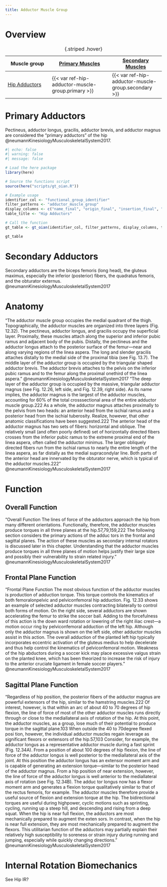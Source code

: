 ```yaml
---
title: Adductor Muscle Group
---
```


# Overview

| Muscle group  | [Primary Muscles](#primary-adductors) | [Secondary Muscles](#secondary-adductors) |
|------|--------|-------|
| [Hip Adductors]({{< var ref-hip-adductor-muscle-group.path >}}) | {{< var ref-hip-adductor-muscle-group.primary >}} | {{< var ref-hip-adductor-muscle-group.secondary >}} |
: {.striped .hover}


# Primary Adductors {#primary}

Pectineus, adductor longus, gracilis, adductor brevis, and adductor magnus are considered the "primary adductors" of the hip @neumannKinesiologyMusculoskeletalSystem2017. 

```r
#| echo: false
#| warning: false
#| message: false

# Load the here package
library(here)

# Source the functions script
source(here("scripts/gt_oian.R"))

# Example usage
identifier_col <- "functional_group_identifier"
filter_patterns <- "adductor_muscle_group"
display_columns <- c("name_final", "origin_final", "insertion_final", "innervation_final", "action_final")
table_title <- "Hip Adductors"

# Call the function
gt_table <- gt_oian(identifier_col, filter_patterns, display_columns, table_title)

gt_table

```

# Secondary Adductors {#secondary}

Secondary adductors are the biceps femoris (long head), the gluteus maximus, especially the inferior (posterior) fibers, the quadratus femoris, and the obturator externus.  @neumannKinesiologyMusculoskeletalSystem2017 


# Anatomy

“The adductor muscle group occupies the medial quadrant of the thigh. Topographically, the adductor muscles are organized into three layers (Fig. 12.32). The pectineus, adductor longus, and gracilis occupy the superficial layer. Proximally, these muscles attach along the superior and inferior pubic ramus and adja­cent body of the pubis. Distally, the pectineus and the adduc­tor longus attach to the posterior surface of the femur—near and along varying regions of the linea aspera. The long and slender gracilis attaches distally to the medial side of the proximal tibia (see Fig. 13.7). The middle layer of the adductor group is occupied by the triangular ­shaped adductor brevis. The adductor brevis attaches to the pelvis on the inferior pubic ramus and to the femur along the proximal one­third of the linea aspera.” @neumannKinesiologyMusculoskeletalSystem2017 
“The deep layer of the adductor group is occupied by the massive, triangular adductor	 magnus (see Fig. 12.26, left side, and Fig. 12.39, right side). As its name implies, the adductor magnus is the largest of the adductor muscles, accounting for 60% of the total cross­sectional area of the entire adductor muscle group.222 As a whole, the adductor magnus attaches proximally to the pelvis from two heads: an anterior head from the ischial ramus and a posterior head from the ischial tuberosity. Realize, however, that other anatomic classifications have been suggested.222 The anterior head	of	the	adductor	magnus has two sets of fibers: horizontal and oblique. The relatively small (and often poorly defined) set of horizontally directed fibers crosses from the inferior pubic ramus to the extreme proximal end of the linea aspera, often called the adductor minimus. The larger obliquely directed fibers run from the ischial ramus to nearly the entire length of the linea aspera, as far distally as the medial supracondylar line. Both parts of the anterior head are innervated by the obturator nerve, which is typical of the adductor muscles.222” @neumannKinesiologyMusculoskeletalSystem2017 

# Function
## Overall Function
“Overall Function The lines of force of the adductors approach the hip from many different orientations. Functionally, therefore, the adductor muscles produce torques in all three planes at the hip.57,79,159,222 The following section considers the primary actions of the adduc­ tors in the frontal and sagittal planes. The action of these muscles as secondary internal rotators is discussed later in this chapter. Understanding that the adductor muscles produce torques in all three planes of motion helps justify their large size and possibly their vulnerability to strain­ related injury.” @neumannKinesiologyMusculoskeletalSystem2017 

## Frontal Plane Function
“Frontal Plane Function The most obvious function of the adductor muscles is production of adduction torque. This torque controls the kinematics of both femoral­on­pelvic and pelvic­on­femoral hip adduction. Fig. 12.33 shows an example of selected adductor muscles contracting bilaterally to control both forms of motion. On the right side, several adductors are shown accelerating the femur to strike the soccer ball. Adding to the forcefulness of this action is the down­ ward rotation or lowering of the right iliac crest—a motion occur­ ring by pelvic­on­femoral adduction of the left hip. Although only the adductor magnus is shown on the left side, other adductor muscles assist in this action. The overall adduction of the planted left hip typically incorporates eccentric activation of the gluteus medius to help decelerate and thus help control the kinematics of pelvic­on­femoral motion. Weakness of the hip abductors during a soccer kick may place excessive valgus strain on the planted knee, which has been theorized to increase the risk of injury to the anterior cruciate ligament in female soccer players.” @neumannKinesiologyMusculoskeletalSystem2017 

## Sagittal Plane Function
“Regardless of hip position, the posterior fibers of the adductor magnus are powerful extensors of the hip, similar to the hamstring muscles.222 Of interest, however, is that within an arc of about 40 to 70 degrees of hip flexion, the line of force of most of the other adductor muscles runs directly	through	or	close	to the medial­lateral axis of rotation of the hip. At this point, the adductor muscles, as a group, lose much of their potential to produce torque in the sagittal plane.103 When outside the 40­ to 70­degree flexed posi­ tion, however, the individual adductor muscles regain leverage as significant flexors or extensors of the hip.57,103 Consider, for example, the adductor longus as a representative adductor muscle during a fast sprint (Fig. 12.34A). From a position of about 100 degrees of hip flexion, the line of force of the adductor longus is well posterior to the medial­lateral axis of the joint. At this position the adductor longus has an extensor moment arm and is capable of generating an extension torque—similar to the posterior head of the adductor magnus. From a hip position of near extension, however, the line of force of the adductor longus is well anterior to the medial­lateral axis of rotation (see Fig. 12.34B). The adduc­ tor longus now has a flexor moment arm and generates a flexion torque qualitatively similar to that of the rectus femoris, for example. The adductor muscles therefore provide a useful source of flexion and extension torque at the hip. The bidirectional torques are useful during high­power, cyclic motions such as sprinting, cycling, running up a steep hill, and descending and rising from a deep squat. When the hip is near full flexion, the adductors are most mechanically prepared to augment the exten­ sors. In contrast, when the hip is near full extension, they are most mechanically prepared to augment the flexors. This utilitarian function of the adductors may partially explain their relatively high susceptibility to soreness or strain injury during running and jumping, especially while quickly changing directions.” @neumannKinesiologyMusculoskeletalSystem2017 

# Internal Rotation Biomechanics

See Hip IR?
